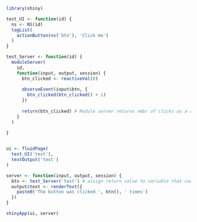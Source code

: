 

```r

library(shiny)

test_UI <- function(id) {
  ns <- NS(id)
  tagList(
    actionButton(ns('btn'), 'Click me')
  )
}

test_Server <- function(id) {
  moduleServer(
    id,
    function(input, output, session) {
      btn_clicked <- reactiveVal(0)
      
      observeEvent(input$btn, {
        btn_clicked(btn_clicked() + 1)
      })
      
      return(btn_clicked) # Module server returns nmbr of clicks as a reactive
    }
  )
  
}


ui <- fluidPage(
  test_UI('test'),
  textOutput('text')
)

server <- function(input, output, session) {
  btn <- test_Server('test') # assign return value to variable that can be used later
  output$text <- renderText({
    paste0('The button was clicked ', btn(), ' times')
  })
}

shinyApp(ui, server)
```

